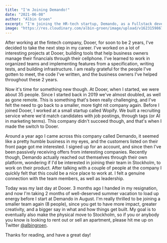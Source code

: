 ```yaml
---
title: "I'm Joining Demando!"
date: "2021-06-08"
author: "Albin Groen"
excerpt: "I'm joining the HR-tech startup, Demando, as a Fullstack developer in Stockholm."
image: "https://res.cloudinary.com/albin-groen/image/upload/v1623159867/im-joining-demando-seo_qfffzk.png"
---
```


After working at the fintech company, Dooer, for soon to be 2 years, I've
decided to take the next step in my career. I've worked on a lot of interesting
projects at Dooer, building tools that help business owners manage their
financials through their cellphone. I've learned to work in organized teams and
implementing features from a specification, writing tests, and building
infrastructure. I am really grateful for the people I've gotten to meet, the
code I've written, and the business owners I've helped throughout these 2
years.

Now it's time for something new though. At Dooer, when I started, we were about
35 people. Since I started back in 2019 we've almost doubled, as well as gone
remote. This is something that's been really challenging, and I've felt the
need to go back to a smaller, more tight nit company again. Before I joined
Dooer, I worked at a small startup called Wopify. We built a recruiting service
where we'd match candidates with job postings, through tags (or AI in
marketing terms). This company didn't succeed though, and that's when I made
the switch to Dooer.

Around a year ago I came across this company called Demando, it seemed like a
pretty humble business in my eyes, and the customers listed on their front page
got me interested. I signed up for an account, and since then I've been
passively receiving offers from interesting companies. Recently though, Demando
actually reached out themselves through their own platform, wondering if I'd be
interested in joining their team in Stockholm, to work on their product. After
talking with a couple of people at the company I quickly felt that this could
be a nice place to work at. I felt a genuine connection with the team members,
as well as leadership.

Today was my last day at Dooer. 3 months ago I handed in my resignation, and
now I'm taking 2 months of well-deserved summer vacation to load up energy
before I start at Demando in August. I'm really thrilled to be joining a
smaller team again (8 people), since you get to have more impact, greater
creativity, and a bigger say in what and how things get built. My goal is
to eventually also make the physical move to Stockholm, so if you or anybody
you know is looking to rent out or sell an apartment, please hit me up on
Twitter [@albingroen](https://twitter.com/albingroen).

Thanks for reading, and have a great day!
